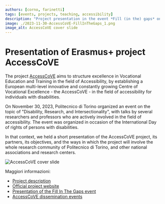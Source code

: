 ```yaml
---
authors: [corno, farinetti]
tags: [events, projects, teaching, accessibility]
description: "Project presentation in the event *Fill (in the) gaps* on Disability, Research and Intersectionality, organized by Politecnico di Torino for the International Day of rights of persons with disabilities."
image: ./2023-11-30-AccessCoVE-FillInTheGaps_1.png
image_alt: AccessCoVE cover slide
---
```



# Presentation of Erasmus+ project AccessCoVE

The project  [AccessCoVE](/research/Projects/AccessCoVE) aims to structure excellence in Vocational Education and Training in the field of Accessibility, by establishing a European multi-level innovative and constantly growing Centre of Vocational Excellence - the AccessCoVE - in the field of accessibility for individuals with disabilities.

On November 30, 2023, Politecnico di Torino organized an event on the topic of "Disability, Research, and Intersectionality", with talks by several researchers and professors who are actively involved in the field of accessibility. The event was organized in occasion of the International Day of rights of persons with disabilities.

In that context, we held a short presentation of the AccessCoVE project, its partners, its objectives, and the ways in which the project will involve the whole research community of Politecnico di Torino, and other national associations and research centers.

![AccessCoVE cover slide](./2023-11-30-AccessCoVE-FillInTheGaps_1.png)

<!-- truncate -->


Maggiori informazioni:

- [Project description](/research/Projects/AccessCoVE)
- [Official project website](https://accesscove.org/)
- [Presentation of the Fill In The Gaps event](https://www.polito.it/ateneo/comunicazione-e-ufficio-stampa/appuntamenti/news?idn=21896)
- [AccessCoVE dissemination events](/research/Projects/AccessCoVE/dissemination/)
